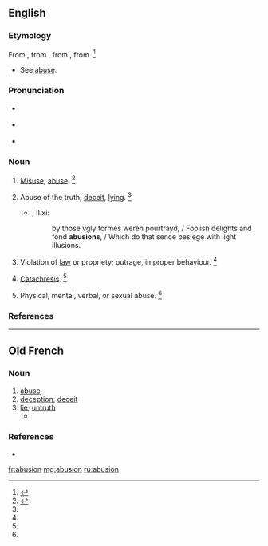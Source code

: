 ==English==

===Etymology===
From {{etyl|enm|en}} {{m|enm|abusioun}}, from {{etyl|fro|en}} {{m|fro|abusion}}, from {{etyl|la|en}} {{m|la|abūsiō||abuse, misuse}}, from {{m|la|abūtor||misuse}}.<ref name=WI3>{{R:MW3 1976|page=8}}</ref>
* See [[abuse]].

===Pronunciation===
* {{a|RP}} {{IPA|/əˈbjuː.ʒn̩/|lang=en}}
* {{a|US}} {{IPA|/əˈbju.ʒn̩/|lang=en}}
* {{rhymes|uːʒən|lang=en}}

===Noun===
{{en-noun}}

# {{label|en|obsolete}} [[misuse|Misuse]], [[abuse]]. {{defdate|Attested from around 1350 to 1470 until the late 17<sup>th</sup> century.}}<ref name=SOED>{{R:SOED5|page=10}}</ref>
# {{label|en|obsolete}} Abuse of the truth; [[deceit]], [[lying]]. {{defdate|Attested from around 1350 to 1470 until the late 17<sup>th</sup> century.}}<ref name=SOED/>
#* {{RQ:Spenser Faerie Queene}}, II.xi:
#*: by those vgly formes weren pourtrayd, / Foolish delights and fond '''abusions''', / Which do that sence besiege with light illusions.
# {{label|en|obsolete}} Violation of [[law]] or propriety; outrage, improper behaviour. {{defdate|Attested from around 1350 to 1470 until the late 17<sup>th</sup> century.}}<ref name=SOED/>
# {{label|en|obsolete}} [[catachresis|Catachresis]]. {{defdate|Attested from around 1350 to 1470 until the late 17<sup>th</sup> century.}}<ref name=SOED/>
# {{label|en|obsolete}} Physical, mental, verbal, or sexual abuse. {{defdate|Attested from around 1350 to 1470 until the late 17<sup>th</sup> century.}}<ref name=SOED/>

===References===
<references/>

----

==Old French==

===Noun===
{{fro-noun|f}}

# [[abuse]]
# [[deception]]; [[deceit]]
# [[lie]]; [[untruth]]
#* {{quote-book|circa 1250|title=[[s:fr:Ci encoumence la desputizons dou croisie et dou descroisie.|Ci encoumence la desputizons dou croisie et dou descroisie.]]|author=[[wikipedia:Rutebeuf|Rutebeuf]]|passage=Tu dis si grant '''abusion'''<br>Que nus ne la porroit descrire[.]|translation=You say such lies<br>That no-one could describe them}}

===References===
* {{R:Godefroy}}

[[fr:abusion]]
[[mg:abusion]]
[[ru:abusion]]